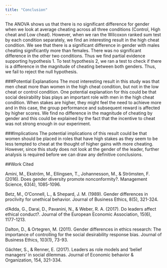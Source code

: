 ---
title: "Conclusion"
---



The ANOVA shows us that there is no significant difference for gender when we look at average cheating across all three conditions (Control, High cheat and Low cheat). However, when we ran the Wilcoxon ranked sum test by each condition separately, we find an interesting result in the high cheat condition. We see that there is a significant difference in gender with males cheating significantly more than females. There was no significant difference in the other two conditions. Thus we find partial evidence supporting hypothesis 1. 
To test hypothesis 2, we ran a test to check if there is a difference in the magnitude of cheating between both genders. Thus, we fail to reject the null hypothesis.

###Potential Explanations 
The most interesting result in this study was that men cheat more than women in the high cheat condition, but not in the low cheat or control condition. One potential explanation for this could be that social desirability bias plays an important role with men in the high cheat condition. When stakes are higher, they might feel the need to achieve more and in this case, the group performance and subsequent reward is affected by higher scores. 
We find no difference in the magnitude of cheating by gender and this could be explained by the fact that the incentive to cheat was not strong enough in our experiment.

###Implications
The potential implications of this result could be that women should be placed in roles that have high stakes as they seem to be less tempted to cheat at the thought of higher gains with more cheating. However, since this study does not look at the gender of the leader, further analysis is required before we can draw any definitive conclusions.


##Work Cited

Amini, M., Ekström, M., Ellingsen, T., Johannesson, M., & Strömsten, F. (2016). Does gender diversity promote nonconformity?. Management Science, 63(4), 1085-1096.

Betz, M., O'Connell, L., & Shepard, J. M. (1989). Gender differences in proclivity for unethical behavior. Journal of Business Ethics, 8(5), 321-324.

d’Adda, G., Darai, D., Pavanini, N., & Weber, R. A. (2017). Do leaders affect ethical conduct?. Journal of the European Economic Association, 15(6), 1177-1213.

Dalton, D., & Ortegren, M. (2011). Gender differences in ethics research: The importance of controlling for the social desirability response bias. Journal of Business Ethics, 103(1), 73-93.

Gächter, S., & Renner, E. (2017). Leaders as role models and ‘belief managers’ in social dilemmas. Journal of Economic behavior & Organization, 154, 321-334.






